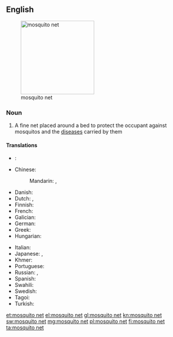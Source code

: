 ==English==
[[File:Javanbedcanopy.JPG|thumb|right|200px|mosquito net]]
===Noun===
{{wikipedia}}
{{en-noun|head=[[mosquito]] [[net]]}}

# A fine net placed around a bed to protect the occupant against mosquitos and the [[disease]]s carried by them

====Translations====
{{trans-top|fine net used to protect against mosquitos}}
* {{ttbc|bcl}}: {{t|bcl|kubong}}
* Chinese:
*: Mandarin: {{t+|cmn|蚊帳|sc=Hani}}, {{t+|cmn|蚊帐|tr=wénzhàng|sc=Hani}}
* Danish: {{t+|da|myggenet|n}}
* Dutch: {{t+|nl|klamboe|m}}, {{t|nl|muskietennet|n}}
* Finnish: {{t+|fi|hyttysverkko}}
* French: {{t+|fr|moustiquaire|f}}
* Galician: {{t+|gl|mosquiteiro|m}}
* German: {{t|de|Moskitonetz|n}}
*Greek: {{t+|el|κουνουπιέρα|tr=kounoupiéra}}
*Hungarian: {{t+|hu|szúnyogháló}}
{{trans-mid}}
* Italian: {{t+|it|zanzariera|f}}
* Japanese: {{t|ja|蚊帳|tr=かや, kaya|sc=Jpan}}, {{t|ja|蚊屋|tr=かや, kaya|sc=Jpan}}
* Khmer: {{t+|km|មុង|tr=mung|sc=Khmr}}
* Portuguese: {{t|pt|mosquiteiro|m}}
* Russian: {{t+|ru|накомарник|m|tr=nakomárnik|sc=Cyrl}}, {{t|ru|москитная сетка|f|tr=moskítnaja sétka|sc=Cyrl}}
*Spanish: {{t|es|mosquitero|m}}
* Swahili: {{t+|sw|kiandarua cha mbu}}
*Swedish: {{t|sv|myggnät|n}}
* Tagoi: {{t|tag|kulambo}}
* Turkish: {{t+|tr|cibinlik}}
{{trans-bottom}}

[[et:mosquito net]]
[[el:mosquito net]]
[[gl:mosquito net]]
[[kn:mosquito net]]
[[sw:mosquito net]]
[[mg:mosquito net]]
[[pl:mosquito net]]
[[fi:mosquito net]]
[[ta:mosquito net]]